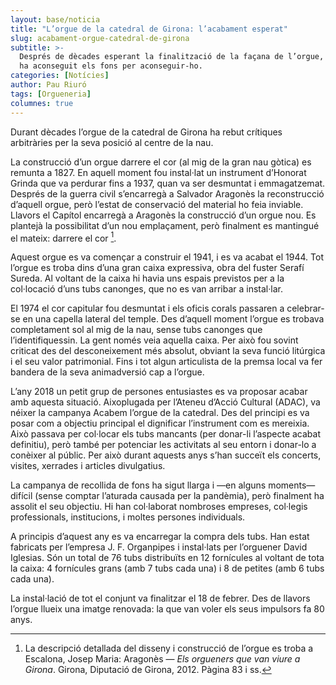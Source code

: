 ```yaml
---
layout: base/noticia
title: "L’orgue de la catedral de Girona: l’acabament esperat"
slug: acabament-orgue-catedral-de-girona
subtitle: >-
  Després de dècades esperant la finalització de la façana de l’orgue, la recent campanya «Acabem l’orgue de la catedral»
  ha aconseguit els fons per aconseguir-ho.
categories: [Notícies]
author: Pau Riuró
tags: [Orgueneria]
columnes: true
---
```


Durant dècades l’orgue de la catedral de Girona ha rebut crítiques arbitràries per la seva posició al centre de la nau.

La construcció d’un orgue darrere el cor (al mig de la gran nau gòtica) es remunta a 1827. En aquell moment fou instal·lat
un instrument d’Honorat Grinda que va perdurar fins a 1937, quan va ser
desmuntat i emmagatzemat. Després de la guerra
civil s’encarregà a Salvador Aragonès la reconstrucció d’aquell orgue, però l’estat de conservació del
material ho feia inviable. Llavors el Capítol encarregà a Aragonès la construcció d’un orgue nou. Es
plantejà la possibilitat d’un nou emplaçament, però
finalment es mantingué el mateix: darrere el cor [^1].

Aquest orgue es va començar a construir el
1941, i es va acabat el 1944. Tot l’orgue es troba
dins d’una gran caixa expressiva, obra del fuster
Serafí Sureda. Al voltant de la caixa hi havia uns
espais previstos per a la col·locació d’uns tubs canonges, que no es van arribar a instal·lar.

El 1974 el cor capitular fou desmuntat i els
oficis corals passaren a celebrar-se en una capella
lateral del temple. Des d’aquell moment l’orgue es
trobava completament sol al mig de la nau, sense
tubs canonges que l’identifiquessin. La gent només
veia aquella caixa. Per això fou sovint criticat des
del desconeixement més absolut, obviant la seva
funció litúrgica i el seu valor patrimonial. Fins i tot
algun articulista de la premsa local va fer bandera
de la seva animadversió cap a l’orgue.

L’any 2018 un petit grup de persones entusiastes es va proposar acabar amb aquesta situació.
Aixoplugada per l’Ateneu d’Acció Cultural (ADAC),
va néixer la campanya Acabem l’orgue de la catedral. Des del principi es va posar com a objectiu
principal el dignificar l’instrument com es mereixia. Això passava per col·locar els tubs mancants
(per donar-li l’aspecte acabat definitiu), però també
per potenciar les activitats al seu entorn i donar-lo
a conèixer al públic. Per això durant aquests anys
s’han succeït els concerts, visites, xerrades i articles divulgatius.

La campanya de recollida de fons ha sigut
llarga i —en alguns moments— difícil (sense comptar
l’aturada causada per la pandèmia), però finalment
ha assolit el seu objectiu. Hi han col·laborat nombroses empreses, col·legis professionals, institucions, i moltes persones individuals.

A principis d’aquest any es va encarregar la
compra dels tubs. Han estat fabricats per l’empresa
J. F. Organpipes i instal·lats per l’orguener David
Iglesias. Són un total de 76 tubs distribuïts en 12
fornícules al voltant de tota la caixa: 4 fornícules
grans (amb 7 tubs cada una) i 8 de petites (amb 6
tubs cada una).

La instal·lació de tot el conjunt va finalitzar
el 18 de febrer. Des de llavors l’orgue llueix una
imatge renovada: la que van voler els seus impulsors fa 80 anys.

[^1]:
    La descripció detallada del disseny i construcció de
    l’orgue es troba a Escalona, Josep Maria: Aragonès — _Els orgueners que van viure a Girona_. Girona, Diputació de Girona, 2012. Pàgina 83 i ss.
